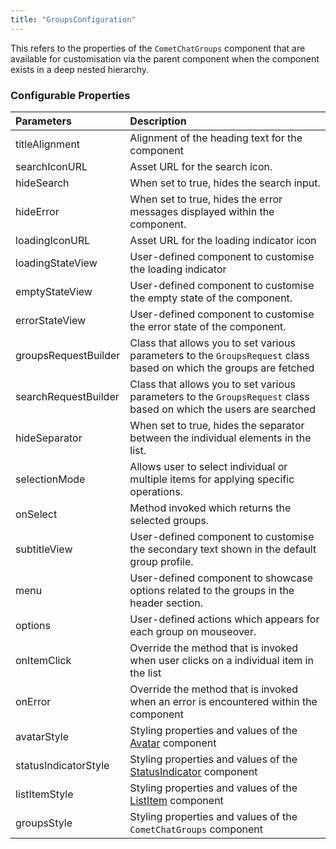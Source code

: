 ```yaml
---
title: "GroupsConfiguration"
---
```


This refers to the properties of the `CometChatGroups` component that are available for customisation via the parent component when the component exists in a deep nested hierarchy.

### Configurable Properties

| Parameters           | Description                                                                                                        |
| :-------------------- | :------------------------------------------------------------------------------------------------------------------ |
| titleAlignment       | Alignment of the heading text for the component                                                                    |
| searchIconURL        | Asset URL for the search icon.                                                                                     |
| hideSearch           | When set to true, hides the search input.                                                                          |
| hideError            | When set to true, hides the error messages displayed within the component.                                         |
| loadingIconURL       | Asset URL for the loading indicator icon                                                                           |
| loadingStateView     | User-defined component to customise the loading indicator                                                          |
| emptyStateView       | User-defined component to customise the empty state of the component.                                              |
| errorStateView       | User-defined component to customise the error state of the component.                                              |
| groupsRequestBuilder | Class that allows you to set various parameters to the `GroupsRequest` class based on which the groups are fetched |
| searchRequestBuilder | Class that allows you to set various parameters to the `GroupsRequest` class based on which the users are searched |
| hideSeparator        | When set to true, hides the separator between the individual elements in the list.                                 |
| selectionMode        | Allows user to select individual or multiple items for applying specific operations.                               |
| onSelect             | Method invoked which returns the selected groups.                                                                  |
| subtitleView         | User-defined component to customise the secondary text shown in the default group profile.                         |
| menu                 | User-defined component to showcase options related to the groups in the header section.                            |
| options              | User-defined actions which appears for each group on mouseover.                                                    |
| onItemClick          | Override the method that is invoked when user clicks on a individual item in the list                              |
| onError              | Override the method that is invoked when an error is encountered within the component                              |
| avatarStyle          | Styling properties and values of the [Avatar](/web-elements/avatar) component                                 |
| statusIndicatorStyle | Styling properties and values of the [StatusIndicator](/web-elements/status-indicator) component              |
| listItemStyle        | Styling properties and values of the [ListItem](/web-elements/list-item) component                            |
| groupsStyle          | Styling properties and values of the `CometChatGroups` component                                                   |

